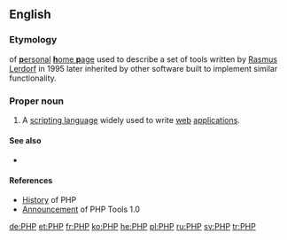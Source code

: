 ==English==
===Etymology===
{{initialism}} of [[personal|'''p'''ersonal]] [[home page|'''h'''ome '''p'''age]] used to describe a set of tools written by [[w:Rasmus Lerdorf|Rasmus Lerdorf]] in 1995 later inherited by other software built to implement similar functionality. 

===Proper noun===
{{en-proper noun}}

# {{programming languages}} A [[scripting language]] widely used to write [[web]] [[application]]s.

====See also====
* {{pedia}}

====References====
* [http://uk3.php.net/manual/en/history.php.php History] of PHP
* [http://groups.google.com/group/comp.infosystems.www.authoring.cgi/msg/cc7d43454d64d133 Announcement] of PHP Tools 1.0

[[de:PHP]]
[[et:PHP]]
[[fr:PHP]]
[[ko:PHP]]
[[he:PHP]]
[[pl:PHP]]
[[ru:PHP]]
[[sv:PHP]]
[[tr:PHP]]